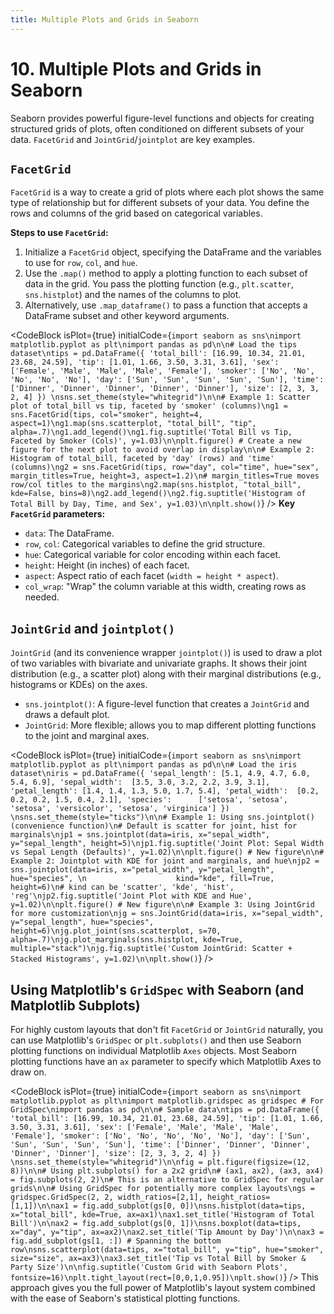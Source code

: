 ```yaml
---
title: Multiple Plots and Grids in Seaborn
---
```


# 10. Multiple Plots and Grids in Seaborn

Seaborn provides powerful figure-level functions and objects for creating structured grids of plots, often conditioned on different subsets of your data. `FacetGrid` and `JointGrid`/`jointplot` are key examples.

## `FacetGrid`
`FacetGrid` is a way to create a grid of plots where each plot shows the same type of relationship but for different subsets of your data. You define the rows and columns of the grid based on categorical variables.

**Steps to use `FacetGrid`:**
1.  Initialize a `FacetGrid` object, specifying the DataFrame and the variables to use for `row`, `col`, and `hue`.
2.  Use the `.map()` method to apply a plotting function to each subset of data in the grid. You pass the plotting function (e.g., `plt.scatter`, `sns.histplot`) and the names of the columns to plot.
3.  Alternatively, use `.map_dataframe()` to pass a function that accepts a DataFrame subset and other keyword arguments.

<CodeBlock
  isPlot={true}
  initialCode={`import seaborn as sns\nimport matplotlib.pyplot as plt\nimport pandas as pd\n\n# Load the tips dataset\ntips = pd.DataFrame({
    'total_bill': [16.99, 10.34, 21.01, 23.68, 24.59],
    'tip': [1.01, 1.66, 3.50, 3.31, 3.61],
    'sex': ['Female', 'Male', 'Male', 'Male', 'Female'],
    'smoker': ['No', 'No', 'No', 'No', 'No'],
    'day': ['Sun', 'Sun', 'Sun', 'Sun', 'Sun'],
    'time': ['Dinner', 'Dinner', 'Dinner', 'Dinner', 'Dinner'],
    'size': [2, 3, 3, 2, 4]
})
\nsns.set_theme(style="whitegrid")\n\n# Example 1: Scatter plot of total_bill vs tip, faceted by 'smoker' (columns)\ng1 = sns.FacetGrid(tips, col="smoker", height=4, aspect=1)\ng1.map(sns.scatterplot, "total_bill", "tip", alpha=.7)\ng1.add_legend()\ng1.fig.suptitle('Total Bill vs Tip, Faceted by Smoker (Cols)', y=1.03)\n\nplt.figure() # Create a new figure for the next plot to avoid overlap in display\n\n# Example 2: Histogram of total_bill, faceted by 'day' (rows) and 'time' (columns)\ng2 = sns.FacetGrid(tips, row="day", col="time", hue="sex", margin_titles=True, height=3, aspect=1.2)\n# margin_titles=True moves row/col titles to the margins\ng2.map(sns.histplot, "total_bill", kde=False, bins=8)\ng2.add_legend()\ng2.fig.suptitle('Histogram of Total Bill by Day, Time, and Sex', y=1.03)\n\nplt.show()`}
/>
**Key `FacetGrid` parameters:**
-   `data`: The DataFrame.
-   `row`, `col`: Categorical variables to define the grid structure.
-   `hue`: Categorical variable for color encoding within each facet.
-   `height`: Height (in inches) of each facet.
-   `aspect`: Aspect ratio of each facet (`width = height * aspect`).
-   `col_wrap`: "Wrap" the column variable at this width, creating rows as needed.

## `JointGrid` and `jointplot()`
`JointGrid` (and its convenience wrapper `jointplot()`) is used to draw a plot of two variables with bivariate and univariate graphs. It shows their joint distribution (e.g., a scatter plot) along with their marginal distributions (e.g., histograms or KDEs) on the axes.

-   `sns.jointplot()`: A figure-level function that creates a `JointGrid` and draws a default plot.
-   `JointGrid`: More flexible; allows you to map different plotting functions to the joint and marginal axes.

<CodeBlock
  isPlot={true}
  initialCode={`import seaborn as sns\nimport matplotlib.pyplot as plt\nimport pandas as pd\n\n# Load the iris dataset\niris = pd.DataFrame({
    'sepal_length': [5.1, 4.9, 4.7, 6.0, 5.4, 6.9],
    'sepal_width':  [3.5, 3.0, 3.2, 2.2, 3.9, 3.1],
    'petal_length': [1.4, 1.4, 1.3, 5.0, 1.7, 5.4],
    'petal_width':  [0.2, 0.2, 0.2, 1.5, 0.4, 2.1],
    'species':      ['setosa', 'setosa', 'setosa', 'versicolor', 'setosa', 'virginica']
})
\nsns.set_theme(style="ticks")\n\n# Example 1: Using sns.jointplot() (convenience function)\n# Default is scatter for joint, hist for marginals\njp1 = sns.jointplot(data=iris, x="sepal_width", y="sepal_length", height=5)\njp1.fig.suptitle('Joint Plot: Sepal Width vs Sepal Length (Defaults)', y=1.02)\n\nplt.figure() # New figure\n\n# Example 2: Jointplot with KDE for joint and marginals, and hue\njp2 = sns.jointplot(data=iris, x="petal_width", y="petal_length", hue="species", \n                    kind="kde", fill=True, height=6)\n# kind can be 'scatter', 'kde', 'hist', 'reg'\njp2.fig.suptitle('Joint Plot with KDE and Hue', y=1.02)\n\nplt.figure() # New figure\n\n# Example 3: Using JointGrid for more customization\njg = sns.JointGrid(data=iris, x="sepal_width", y="sepal_length", hue="species", height=6)\njg.plot_joint(sns.scatterplot, s=70, alpha=.7)\njg.plot_marginals(sns.histplot, kde=True, multiple="stack")\njg.fig.suptitle('Custom JointGrid: Scatter + Stacked Histograms', y=1.02)\n\nplt.show()`}
/>

## Using Matplotlib's `GridSpec` with Seaborn (and Matplotlib Subplots)
For highly custom layouts that don't fit `FacetGrid` or `JointGrid` naturally, you can use Matplotlib's `GridSpec` or `plt.subplots()` and then use Seaborn plotting functions on individual Matplotlib `Axes` objects. Most Seaborn plotting functions have an `ax` parameter to specify which Matplotlib Axes to draw on.

<CodeBlock
  isPlot={true}
  initialCode={`import seaborn as sns\nimport matplotlib.pyplot as plt\nimport matplotlib.gridspec as gridspec # For GridSpec\nimport pandas as pd\n\n# Sample data\ntips = pd.DataFrame({
    'total_bill': [16.99, 10.34, 21.01, 23.68, 24.59],
    'tip': [1.01, 1.66, 3.50, 3.31, 3.61],
    'sex': ['Female', 'Male', 'Male', 'Male', 'Female'],
    'smoker': ['No', 'No', 'No', 'No', 'No'],
    'day': ['Sun', 'Sun', 'Sun', 'Sun', 'Sun'],
    'time': ['Dinner', 'Dinner', 'Dinner', 'Dinner', 'Dinner'],
    'size': [2, 3, 3, 2, 4]
})
\nsns.set_theme(style="whitegrid")\n\nfig = plt.figure(figsize=(12, 8))\n\n# Using plt.subplots() for a 2x2 grid\n# (ax1, ax2), (ax3, ax4) = fig.subplots(2, 2)\n# This is an alternative to GridSpec for regular grids\n\n# Using GridSpec for potentially more complex layouts\ngs = gridspec.GridSpec(2, 2, width_ratios=[2,1], height_ratios=[1,1])\n\nax1 = fig.add_subplot(gs[0, 0])\nsns.histplot(data=tips, x="total_bill", kde=True, ax=ax1)\nax1.set_title('Histogram of Total Bill')\n\nax2 = fig.add_subplot(gs[0, 1])\nsns.boxplot(data=tips, x="day", y="tip", ax=ax2)\nax2.set_title('Tip Amount by Day')\n\nax3 = fig.add_subplot(gs[1, :]) # Spanning the bottom row\nsns.scatterplot(data=tips, x="total_bill", y="tip", hue="smoker", size="size", ax=ax3)\nax3.set_title('Tip vs Total Bill by Smoker & Party Size')\n\nfig.suptitle('Custom Grid with Seaborn Plots', fontsize=16)\nplt.tight_layout(rect=[0,0,1,0.95])\nplt.show()`}
/>
This approach gives you the full power of Matplotlib's layout system combined with the ease of Seaborn's statistical plotting functions.